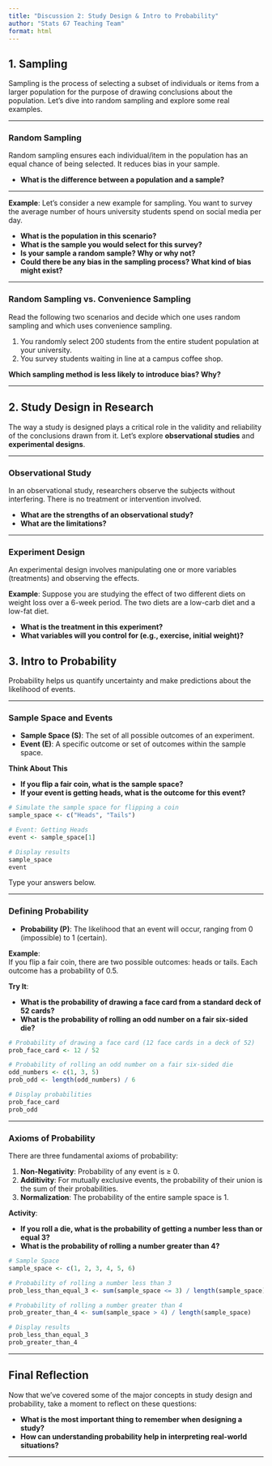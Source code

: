 ```yaml
---
title: "Discussion 2: Study Design & Intro to Probability"
author: "Stats 67 Teaching Team"
format: html
---
```


## 1. Sampling

Sampling is the process of selecting a subset of individuals or items from a larger population for the purpose of drawing conclusions about the population.  Let's dive into random sampling and explore some real examples.

---

### Random Sampling

Random sampling ensures each individual/item in the population has an equal chance of being selected. It reduces bias in your sample.

- **What is the difference between a population and a sample?**  

---

**Example**: Let's consider a new example for sampling. You want to survey the average number of hours university students spend on social media per day.

- **What is the population in this scenario?**
- **What is the sample you would select for this survey?**
- **Is your sample a random sample? Why or why not?**
- **Could there be any bias in the sampling process? What kind of bias might exist?**

---

### Random Sampling vs. Convenience Sampling

Read the following two scenarios and decide which one uses random sampling and which uses convenience sampling.

1. You randomly select 200 students from the entire student population at your university.
2. You survey students waiting in line at a campus coffee shop.

**Which sampling method is less likely to introduce bias? Why?**

---

## 2. Study Design in Research

The way a study is designed plays a critical role in the validity and reliability of the conclusions drawn from it. Let’s explore **observational studies** and **experimental designs**.

---

### Observational Study

In an observational study, researchers observe the subjects without interfering. There is no treatment or intervention involved.
 
- **What are the strengths of an observational study?**  
- **What are the limitations?**

---

### Experiment Design

An experimental design involves manipulating one or more variables (treatments) and observing the effects.

**Example**: Suppose you are studying the effect of two different diets on weight loss over a 6-week period. The two diets are a low-carb diet and a low-fat diet.

- **What is the treatment in this experiment?**
- **What variables will you control for (e.g., exercise, initial weight)?**


## 3. Intro to Probability

Probability helps us quantify uncertainty and make predictions about the likelihood of events.

---

### Sample Space and Events

- **Sample Space (S)**: The set of all possible outcomes of an experiment.
- **Event (E)**: A specific outcome or set of outcomes within the sample space.

**Think About This**

- **If you flip a fair coin, what is the sample space?**
- **If your event is getting heads, what is the outcome for this event?**

```r
# Simulate the sample space for flipping a coin
sample_space <- c("Heads", "Tails")

# Event: Getting Heads
event <- sample_space[1]

# Display results
sample_space
event
```

Type your answers below.

---

### Defining Probability

- **Probability (P)**: The likelihood that an event will occur, ranging from 0 (impossible) to 1 (certain).
  
**Example**:  
If you flip a fair coin, there are two possible outcomes: heads or tails. Each outcome has a probability of 0.5.

**Try It**:

- **What is the probability of drawing a face card from a standard deck of 52 cards?**
- **What is the probability of rolling an odd number on a fair six-sided die?**

```r
# Probability of drawing a face card (12 face cards in a deck of 52)
prob_face_card <- 12 / 52

# Probability of rolling an odd number on a fair six-sided die
odd_numbers <- c(1, 3, 5)
prob_odd <- length(odd_numbers) / 6

# Display probabilities
prob_face_card
prob_odd
```

---

### Axioms of Probability

There are three fundamental axioms of probability:

1. **Non-Negativity**: Probability of any event is ≥ 0.
2. **Additivity**: For mutually exclusive events, the probability of their union is the sum of their probabilities.
3. **Normalization**: The probability of the entire sample space is 1.

**Activity**:  

- **If you roll a die, what is the probability of getting a number less than or equal 3?**
- **What is the probability of rolling a number greater than 4?**

```r
# Sample Space
sample_space <- c(1, 2, 3, 4, 5, 6)

# Probability of rolling a number less than 3
prob_less_than_equal_3 <- sum(sample_space <= 3) / length(sample_space)

# Probability of rolling a number greater than 4
prob_greater_than_4 <- sum(sample_space > 4) / length(sample_space)

# Display results
prob_less_than_equal_3
prob_greater_than_4
```

---

## Final Reflection

Now that we've covered some of the major concepts in study design and probability, take a moment to reflect on these questions:

- **What is the most important thing to remember when designing a study?**
- **How can understanding probability help in interpreting real-world situations?**

---